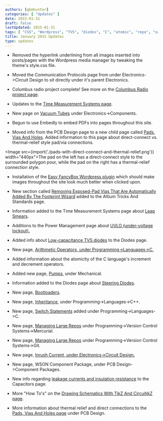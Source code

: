 ```yaml
---
authors: [gbmhunter]
categories: [ "Updates" ]
date: 2015-01-31
draft: false
lastUpdated: 2015-01-31
tags: [ "CSS", "Wordpress", "TVS", "diodes", "C", "atomic", "repo", "switch statements", "Git", "inrush currents", "WSON", "component packages" ]
title: January 2015 Updates
type: updates
---
```



* Removed the hyperlink underlining from all images inserted into posts/pages with the Wordpress media manager by tweaking the theme's style.css file.

* Moved the Communication Protocols page from under Electronics->Circuit Design to sit directly under it's parent Electronics.

* Columbus radio project complete! See more on the [Columbus Radio project page](/electronics/projects/columbus-radio).

* Updates to the [Time Measurement Systems page](/programming/general/time-measurement-systems).

* New page on [Vacuum Tubes](/electronics/components/vacuum-tubes) under Electronics->Components.

* Begun to use Embedly to embed PDFs into pages throughout this site.

* Moved info from the PCB Design page to a new child page called [Pads, Vias And Holes](/pcb-design/pads-vias-holes). Added information to this page about direct-connect vs. thermal-relief style pad/via connections.  
  

<Image src={import('./pads-with-direct-connect-and-thermal-relief.png')} width="440px">The pad on the left has a direct-connect style to the surrounded polygon pour, while the pad on the right has a thermal-relief connection style.</Image>

* Installation of the [Easy FancyBox Wordpress plugin](https://wordpress.org/plugins/easy-fancybox/) which should make images throughout the site look much better when clicked upon.

* New section called [Removing Exposed-Pad Vias That Are Automatically Added By The Footprint Wizard](/electronics/general/altium/altium-tricks-and-standards/#removing-exposed-pad-vias-that-are-automatically-added-by-the-footprint-wizard) added to the Altium Tricks And Standards page.

* Information added to the Time Measurement Systems page about [Leap Smears](/programming/general/time-measurement-systems#leap-smears).

* Additions to the Power Management page about [UVLO (under-voltage lockout).](/electronics/circuit-design/power-management#uvlo-under-voltage-lockout)

* Added info about [Low-capacitance TVS diodes](/electronics/components/diodes/tvs-diodes/#low-capacitance) to the Diodes page.

* New page, [Arithmetic Operators, under Programming->Languages->C.](/programming/languages/c/arithmetic-operators)

* Added information about the atomicity of the C language's increment and decrement operators.

* Added new page, [Pumps](/mechanical/pumps), under Mechanical.

* Information added to the Diodes page about [Steering Diodes](/electronics/components/diodes#steering-diodes).

* New page, [Bootloaders](/programming/bootloaders/).

* New page, [Inheritance](/programming/languages/c-plus-plus/inheritance), under Programming->Languages->C++.

* New page, [Switch Statements](/programming/languages/c/switch-statements) added under Programming->Languages->C.

* New page, [Managing Large Repos](/programming/version-control-systems/mercurial/managing-large-repos) under Programming->Version Control Systems->Mercurial.

* New page, [Managing Large Repos](/programming/version-control-systems/git/managing-large-repos) under Programming->Version Control Systems->Git.

* New page, [Inrush Current, under Electronics->Circuit Design.](/electronics/circuit-design/inrush-current)

* New page, WSON Component Package, under PCB Design->Component Packages.

* New info regarding [leakage currents and insulation resistance](/electronics/components/capacitors#leakage-currents) to the Capacitors page.

* More "How To's" on the [Drawing Schematics With TikZ And CircuitikZ page](/programming/languages/tex/drawing-schematics-with-tikz-and-circuitikz).

* More information about thermal relief and direct connections to the [Pads, Vias And Holes page](/pcb-design/pads-vias-holes#direct-connect-vs-thermal-relief) under PCB Design.